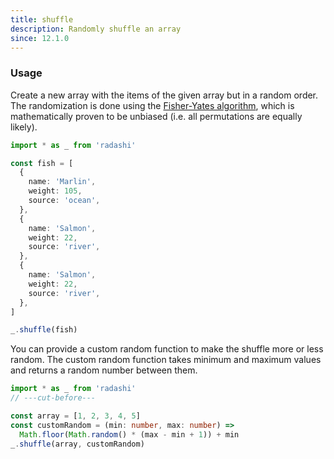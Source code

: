 ```yaml
---
title: shuffle
description: Randomly shuffle an array
since: 12.1.0
---
```


### Usage

Create a new array with the items of the given array but in a random order. The randomization is done using the [Fisher-Yates algorithm](https://en.wikipedia.org/wiki/Fisher%E2%80%93Yates_shuffle), which is mathematically proven to be unbiased (i.e. all permutations are equally likely).

```ts twoslash
import * as _ from 'radashi'

const fish = [
  {
    name: 'Marlin',
    weight: 105,
    source: 'ocean',
  },
  {
    name: 'Salmon',
    weight: 22,
    source: 'river',
  },
  {
    name: 'Salmon',
    weight: 22,
    source: 'river',
  },
]

_.shuffle(fish)
```

You can provide a custom random function to make the shuffle more or less random. The custom random function takes minimum and maximum values and returns a random number between them.

```ts twoslash
import * as _ from 'radashi'
// ---cut-before---

const array = [1, 2, 3, 4, 5]
const customRandom = (min: number, max: number) =>
  Math.floor(Math.random() * (max - min + 1)) + min
_.shuffle(array, customRandom)
```
